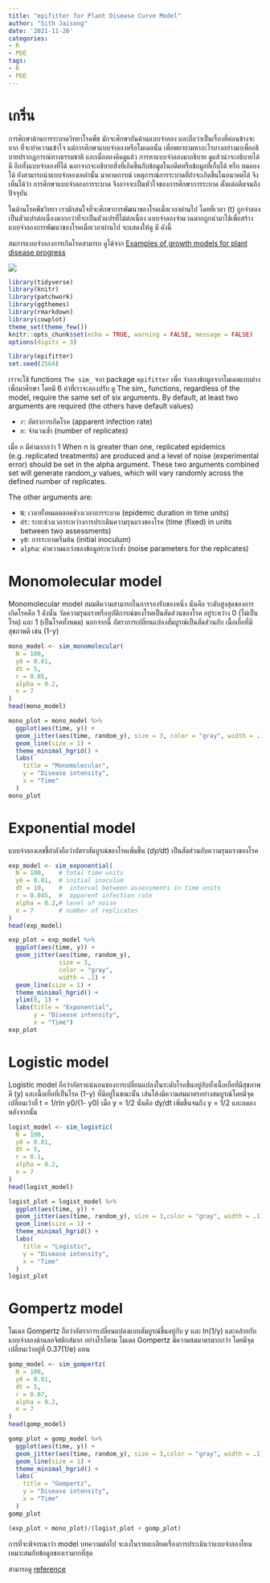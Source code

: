 ```yaml
---
title: "epifitter for Plant Disease Curve Model"
author: "Sith Jaisong"
date: '2021-11-26'
categories:
- R
- PDE
tags:
- R
- PDE
---
```

# เกริ่น
การศึกษาด้านการระบาดวิทยาโรคพืช มักจะศึกษากันด้านแบบจำลอง และถือว่าเป็นเรื่องที่ค่อนข้างจะยาก ที่จะทำความเข้าใจ แต่การศึกษาแบบจำลองหรือโมเดลนั้น เพื่อพยายามหาอะไรบางอย่างมาเพื่ออธิบายปรากฎการณ์ทางธรรมชาติ และเมื่อลองคิดดูแล้ว การหาแบบจำลองมาอธิบาย ดูแล้วน่าจะอธิบายได้ ดี อีกทั้งแบบจำลองที่ได้ นอกจากจะอธิบายสิ่งที่เกิดขึ้นกับข้อมูลในอดีตหรือข้อมูลที่เก็บได้ หรือ ทดลองได้ ยังสามารถนำแบบจำลองเหล่านั้น มาคาดการณ์ เหตุการณ์การระบาดที่ถ้าจะเกิดขึ้นในอนาคตได้ จึงเห็นได้ว่า การศึกษาแบบจำลองการระบาด จึงอาจจะเป็นหัวใจของการศึกษาการระบาด ตั้งแต่อดีตจนถึงปัจจุบัน

ในด้านโรคพืชวิทยา เรามักสนใจที่จะศึกษาการพัฒนาของโรคเมื่อเวลาผ่านไป โดยที่เวลา (t) ถูกจำลองเป็นตัวแปรต่อเนื่องมากกว่าที่จะเป็นตัวแปรที่ไม่ต่อเนื่อง แบบจำลองจำนวนมากถูกนำมาใช้เพื่อสร้างแบบจำลองการพัฒนาของโรคเมื่อเวลาผ่านไป จะแสดงให้ดู มี ดังนี้

สมการแบบจำลองการเกิดโรคสามารถ ดูได้จาก [Examples of growth models for plant disease progress](https://www.apsnet.org/edcenter/disimpactmngmnt/topc/EcologyAndEpidemiologyInR/DiseaseProgress/Pages/GrowthModels.aspx)

![](C:\Users\sithj\Documents\Github\academic-website\content\post\2021-11-24-Play-TH-Map-2\DPC_model.png)


```r
library(tidyverse)
library(knitr)
library(patchwork)
library(ggthemes)
library(rmarkdown)
library(cowplot)
theme_set(theme_few())
knitr::opts_chunk$set(echo = TRUE, warning = FALSE, message = FALSE)
options(digits = 3)
```

```r
library(epifitter)
set.seed(2564)
```

เราจะใช้ functions `The sim_` จาก package `epifitter` เพื่อ จำลองข้อมูลจากโมเดลแบบต่าง เพื่อมาศึกษา โดยมี 6 ค่าที่เราจะลองปรับ ดู
The sim_ functions, regardless of the model, require the same set of six arguments. By default, at least two arguments are required (the others have default values)

 - `r`: อัตราการเกิดโรค (apparent infection rate)
 - `n`: จำนวนซ้ำ (number of replicates)

เมื่อ `n` มีค่ามากกว่า 1  When n is greater than one, replicated epidemics (e.g. replicated treatments) are produced and a level of noise (experimental error) should be set in the alpha argument. These two arguments combined set will generate random_y values, which will vary randomly across the defined number of replicates.

The other arguments are:

 - `N`: เวลาทั้งหมดตลอดช่วงเวลาการระบาด (epidemic duration in time units)
 - `dt`: ระยะช่วงเวลาระหว่างการประเมินความรุนแรงของโรค (time (fixed) in units between two assessments)
 - `y0`: การระบาดเริ่มต้น (initial inoculum)
 - `alpha`: ค่าความแกว่งของข้อมูลระหว่างซ้ำ (noise parameters for the replicates)


# Monomolecular model

Monomolecular model สมมติความสามารถในการรองรับของหนึ่ง นั่นคือ ระดับสูงสุดของการเกิดโรคคือ 1 ดังนั้น วัดความรุนแรงหรืออุบัติการณ์ของโรคเป็นสัดส่วนของโรค อยู่ระหว่าง 0 (ไม่เป็นโรค) และ 1 (เป็นโรคทั้งหมด) นอกจากนี้ อัตราการเปลี่ยนแปลงสัมบูรณ์เป็นสัดส่วนกับ เนื้อเยื่อที่มีสุขภาพดี เช่น (1-y)

```r
mono_model <- sim_monomolecular(
  N = 100,
  y0 = 0.01,
  dt = 5,
  r = 0.05,
  alpha = 0.2,
  n = 7
)
head(mono_model)
```

```r
mono_plot = mono_model %>%
  ggplot(aes(time, y)) +
  geom_jitter(aes(time, random_y), size = 3, color = "gray", width = .1) +
  geom_line(size = 1) +
  theme_minimal_hgrid() +
  labs(
    title = "Monomolecular",
    y = "Disease intensity",
    x = "Time"
  )
mono_plot
```

# Exponential model

แบบจำลองเลขชี้กำลังถือว่าอัตราสัมบูรณ์ของโรคเพิ่มขึ้น (*dy/dt*) เป็นสัดส่วนกับความรุนแรงของโรค
```r
exp_model <- sim_exponential(
  N = 100,    # total time units
  y0 = 0.01,  # initial inoculum
  dt = 10,    #  interval between assessments in time units
  r = 0.045,  #  apparent infection rate
  alpha = 0.2,# level of noise
  n = 7       # number of replicates
)
head(exp_model)
```

```r
exp_plot = exp_model %>%
  ggplot(aes(time, y)) +
  geom_jitter(aes(time, random_y),
              size = 3,
              color = "gray",
              width = .1) +
  geom_line(size = 1) +
  theme_minimal_hgrid() +
  ylim(0, 1) +
  labs(title = "Exponential",
       y = "Disease intensity",
       x = "Time")
exp_plot
```

# Logistic model

Logistic model ถือว่าอัตราแน่นอนของการเปลี่ยนแปลงในระดับโรคขึ้นอยู่กับทั้งเนื้อเยื่อที่มีสุขภาพดี (y) และเนื้อเยื่อที่เป็นโรค (1-y) ที่มีอยู่ในขณะนั้น เส้นโค้งมีความสมมาตรอย่างสมบูรณ์โดยมีจุดเปลี่ยนเว้าที่ t = 1/rln y0/(1- y0) เมื่อ y = 1/2 นั่นคือ dy/dt เพิ่มขึ้นจนถึง y = 1/2 และลดลงหลังจากนั้น

```r
logist_model <- sim_logistic(
  N = 100,
  y0 = 0.01,
  dt = 5,
  r = 0.1,
  alpha = 0.2,
  n = 7
)
head(logist_model)
```

```r
logist_plot = logist_model %>%
  ggplot(aes(time, y)) +
  geom_jitter(aes(time, random_y), size = 3,color = "gray", width = .1) +
  geom_line(size = 1) +
  theme_minimal_hgrid() +
  labs(
    title = "Logistic",
    y = "Disease intensity",
    x = "Time"
  )
logist_plot
```


# Gompertz model

โมเดล Gompertz ถือว่าอัตราการเปลี่ยนแปลงแบบสัมบูรณ์ขึ้นอยู่กับ y และ ln(1/y) และคล้ายกับแบบจำลองด้านลอจิสติกส์มาก อย่างไรก็ตาม โมเดล Gompertz มีความสมมาตรมากกว่า โดยมีจุดเปลี่ยนเว้าอยู่ที่ 0.37(1/e) แทน

```r
gomp_model <- sim_gompertz(
  N = 100,
  y0 = 0.01,
  dt = 5,
  r = 0.07,
  alpha = 0.2,
  n = 7
)
head(gomp_model)
```

```r
gomp_plot = gomp_model %>%
  ggplot(aes(time, y)) +
  geom_jitter(aes(time, random_y), size = 3,color = "gray", width = .1) +
  geom_line(size = 1) +
  theme_minimal_hgrid() +
  labs(
    title = "Gompertz",
    y = "Disease intensity",
    x = "Time"
  )
gomp_plot
```

```r
(exp_plot + mono_plot)/(logist_plot + gomp_plot)
```

การที่จะพิจารณาว่า model บทความต่อไป จะลงในรายละเอียดเรื่องการประเมินว่าแบบจำลองไหนเหมาะสมกับข้อมูลของเรามากที่สุด


สามารถดู [reference](https://alvesks.github.io/epifitter/articles/simulation.html)
